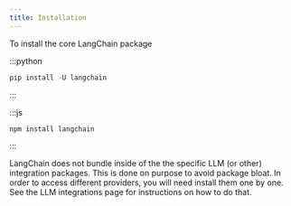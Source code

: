 ```yaml
---
title: Installation
---
```


To install the core LangChain package

:::python
```python
pip install -U langchain
```
:::

:::js
```js
npm install langchain
```
:::

LangChain does not bundle inside of the the specific LLM (or other) integration packages.
This is done on purpose to avoid package bloat.
In order to access different providers, you will need install them one by one.
See the LLM integrations page for instructions on how to do that.
